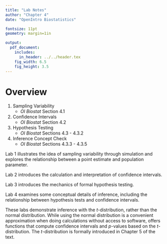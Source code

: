 ```yaml
---
title: "Lab Notes"
author: "Chapter 4"
date: "OpenIntro Biostatistics"

fontsize: 11pt
geometry: margin=1in

output:
  pdf_document:
    includes:
      in_header: ../../header.tex
    fig_width: 6.5
    fig_height: 3.5
---
```


# Overview

1. Sampling Variability
    - *OI Biostat* Section 4.1
    
2. Confidence Intervals
    - *OI Biostat* Section 4.2
    
3. Hypothesis Testing
    - *OI Biostat* Sections 4.3 - 4.3.2
    
4. Inference Concept Check
    - *OI Biostat* Sections 4.3.3 - 4.3.5
    

Lab 1 illustrates the idea of sampling variability through simulation and explores the relationship between a point estimate and population parameter.

Lab 2 introduces the calculation and interpretation of confidence intervals.

Lab 3 introduces the mechanics of formal hypothesis testing.

Lab 4 examines some conceptual details of inference, including the relationship between hypothesis tests and confidence intervals.

These labs demonstrate inference with the $t$-distribution, rather than the normal distribution. While using the normal distribution is a convenient approximation when doing calculations without access to software, \textsf{R} offers functions that compute confidence intervals and $p$-values based on the $t$-distribution. The $t$-distribution is formally introduced in Chapter 5 of the text.


\newpage